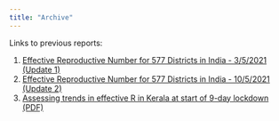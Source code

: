 ```yaml
---
title: "Archive"
---
```


Links to previous reports:

1. [Effective Reproductive Number for 577 Districts in India - 3/5/2021 (Update 1)](https://bit.ly/Rtv10305)
2. [Effective Reproductive Number for 577 Districts in India - 10/5/2021 (Update 2)](http://bit.ly/Rtv21005)
3. [Assessing trends in effective R in Kerala at start of 9-day lockdown (PDF)](https://bit.ly/KLplotPDF0)
